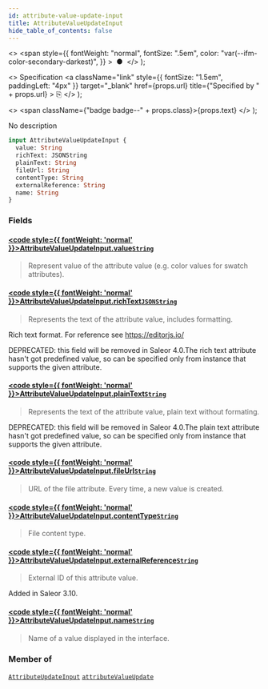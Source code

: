 ```yaml
---
id: attribute-value-update-input
title: AttributeValueUpdateInput
hide_table_of_contents: false
---
```


  <>
    <span
      style={{
        fontWeight: "normal",
        fontSize: ".5em",
        color: "var(--ifm-color-secondary-darkest)",
      }}
    >
      &nbsp;●&nbsp;
    </span>
  </>
);

  <>
    Specification
    <a
      className="link"
      style={{ fontSize: "1.5em", paddingLeft: "4px" }}
      target="\_blank"
      href={props.url}
      title={"Specified by " + props.url}
    >
      ⎘
    </a>
  </>
);

  <>
    <span className={"badge badge--" + props.class}>{props.text}</span>
  </>
);

No description

```graphql
input AttributeValueUpdateInput {
  value: String
  richText: JSONString
  plainText: String
  fileUrl: String
  contentType: String
  externalReference: String
  name: String
}
```

### Fields

#### [<code style={{ fontWeight: 'normal' }}>AttributeValueUpdateInput.<b>value</b></code>](#)<Bullet />[`String`](../../../storefront/miscellaneous/scalars/string) <Badge class="secondary" text="scalar"/>

> Represent value of the attribute value (e.g. color values for swatch attributes).

#### [<code style={{ fontWeight: 'normal' }}>AttributeValueUpdateInput.<b>richText</b></code>](#)<Bullet />[`JSONString`](../../../storefront/miscellaneous/scalars/jsonstring) <Badge class="secondary" text="scalar"/>

> Represents the text of the attribute value, includes formatting.

Rich text format. For reference see https://editorjs.io/

DEPRECATED: this field will be removed in Saleor 4.0.The rich text attribute hasn't got predefined value, so can be specified only from instance that supports the given attribute.

>

#### [<code style={{ fontWeight: 'normal' }}>AttributeValueUpdateInput.<b>plainText</b></code>](#)<Bullet />[`String`](../../../storefront/miscellaneous/scalars/string) <Badge class="secondary" text="scalar"/>

> Represents the text of the attribute value, plain text without formating.

DEPRECATED: this field will be removed in Saleor 4.0.The plain text attribute hasn't got predefined value, so can be specified only from instance that supports the given attribute.

>

#### [<code style={{ fontWeight: 'normal' }}>AttributeValueUpdateInput.<b>fileUrl</b></code>](#)<Bullet />[`String`](../../../storefront/miscellaneous/scalars/string) <Badge class="secondary" text="scalar"/>

> URL of the file attribute. Every time, a new value is created.

#### [<code style={{ fontWeight: 'normal' }}>AttributeValueUpdateInput.<b>contentType</b></code>](#)<Bullet />[`String`](../../../storefront/miscellaneous/scalars/string) <Badge class="secondary" text="scalar"/>

> File content type.

#### [<code style={{ fontWeight: 'normal' }}>AttributeValueUpdateInput.<b>externalReference</b></code>](#)<Bullet />[`String`](../../../storefront/miscellaneous/scalars/string) <Badge class="secondary" text="scalar"/>

> External ID of this attribute value.

Added in Saleor 3.10.

>

#### [<code style={{ fontWeight: 'normal' }}>AttributeValueUpdateInput.<b>name</b></code>](#)<Bullet />[`String`](../../../storefront/miscellaneous/scalars/string) <Badge class="secondary" text="scalar"/>

> Name of a value displayed in the interface.

### Member of

[`AttributeUpdateInput`](../../../storefront/attributes/inputs/attribute-update-input) <Badge class="secondary" text="input"/><Bullet />[`attributeValueUpdate`](../../../storefront/attributes/mutations/attribute-value-update) <Badge class="secondary" text="mutation"/>
